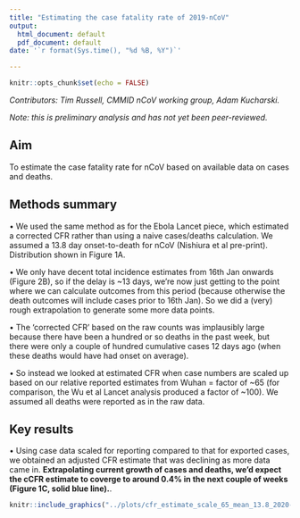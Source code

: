 ```yaml
---
title: "Estimating the case fatality rate of 2019-nCoV"
output:
  html_document: default
  pdf_document: default
date: '`r format(Sys.time(), "%d %B, %Y")`'

---
```


```r
knitr::opts_chunk$set(echo = FALSE)
```

*Contributors: Tim Russell, CMMID nCoV working group, Adam Kucharski.*

*Note: this is preliminary analysis and has not yet been peer-reviewed.*

## Aim

To estimate the case fatality rate for nCoV based on available data on cases and deaths.

## Methods summary

• We used the same method as for the Ebola Lancet piece, which estimated a corrected CFR rather than using a naive cases/deaths calculation. We assumed a 13.8 day onset-to-death for nCoV (Nishiura et al pre-print). Distribution shown in Figure 1A.

• We only have decent total incidence estimates from 16th Jan onwards (Figure 2B), so if the delay is ~13 days, we're now just getting to the point where we can calculate outcomes from this period (because otherwise the death outcomes will include cases prior to 16th Jan). So we did a (very) rough extrapolation to generate some more data points.

• The 'corrected CFR' based on the raw counts was implausibly large because there have been a hundred or so deaths in the past week, but there were only a couple of hundred cumulative cases 12 days ago (when these deaths would have had onset on average).

• So instead we looked at estimated CFR when case numbers are scaled up based on our relative reported estimates from Wuhan = factor of ~65 (for comparison, the Wu et al Lancet analysis produced a factor of ~100). We assumed all deaths were reported as in the raw data.

## Key results

• Using case data scaled for reporting compared to that for exported cases, we obtained an adjusted CFR estimate that was declining as more data came in. **Extrapolating current growth of cases and deaths, we'd expect the cCFR estimate to coverge to around 0.4% in the next couple of weeks (Figure 1C, solid blue line).**.

```r
knitr::include_graphics("../plots/cfr_estimate_scale_65_mean_13.8_2020-02-21.png")
```
